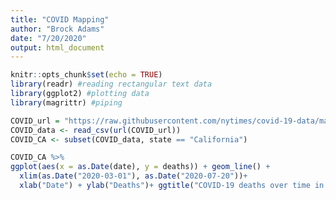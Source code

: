 ```yaml
---
title: "COVID Mapping"
author: "Brock Adams"
date: "7/20/2020"
output: html_document
---
```


```r
knitr::opts_chunk$set(echo = TRUE)
library(readr) #reading rectangular text data
library(ggplot2) #plotting data
library(magrittr) #piping
```

```r
COVID_url = "https://raw.githubusercontent.com/nytimes/covid-19-data/master/us-states.csv"
COVID_data <- read_csv(url(COVID_url))
COVID_CA <- subset(COVID_data, state == "California")
```

```r
COVID_CA %>% 
ggplot(aes(x = as.Date(date), y = deaths)) + geom_line() +
  xlim(as.Date("2020-03-01"), as.Date("2020-07-20"))+ 
  xlab("Date") + ylab("Deaths")+ ggtitle("COVID-19 deaths over time in California")
```
